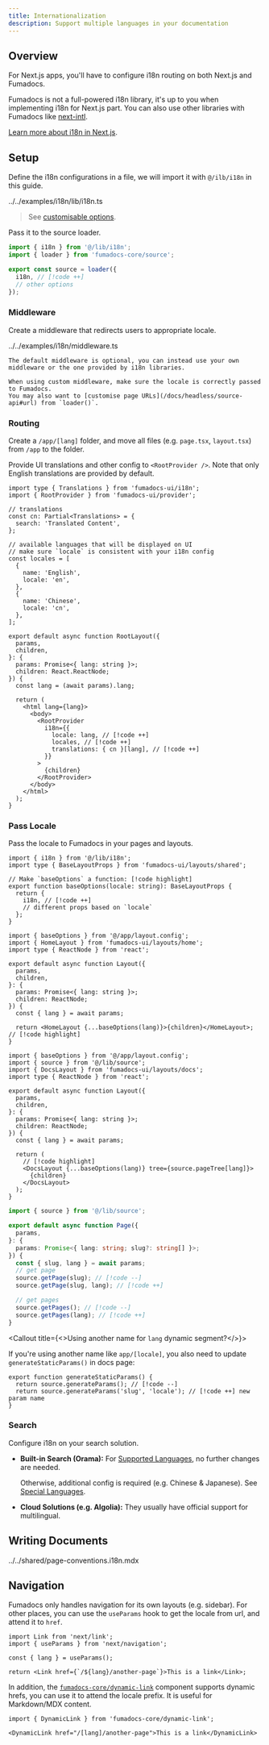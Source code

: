```yaml
---
title: Internationalization
description: Support multiple languages in your documentation
---
```


## Overview

For Next.js apps, you'll have to configure i18n routing on both Next.js and Fumadocs.

Fumadocs is not a full-powered i18n library, it's up to you when implementing i18n for Next.js part.
You can also use other libraries with Fumadocs like [next-intl](https://github.com/amannn/next-intl).

[Learn more about i18n in Next.js](https://nextjs.org/docs/app/building-your-application/routing/internationalization).

## Setup

Define the i18n configurations in a file, we will import it with `@/ilb/i18n` in this guide.

<include cwd meta='title="lib/i18n.ts"'>
  ../../examples/i18n/lib/i18n.ts
</include>

> See [customisable options](/docs/headless/internationalization).

Pass it to the source loader.

```ts title="lib/source.ts"
import { i18n } from '@/lib/i18n';
import { loader } from 'fumadocs-core/source';

export const source = loader({
  i18n, // [!code ++]
  // other options
});
```

### Middleware

Create a middleware that redirects users to appropriate locale.

<include cwd meta='title="middleware.ts"'>
  ../../examples/i18n/middleware.ts
</include>

<Callout title="Custom Middleware">

    The default middleware is optional, you can instead use your own middleware or the one provided by i18n libraries.

    When using custom middleware, make sure the locale is correctly passed to Fumadocs.
    You may also want to [customise page URLs](/docs/headless/source-api#url) from `loader()`.

</Callout>

### Routing

Create a `/app/[lang]` folder, and move all files (e.g. `page.tsx`, `layout.tsx`) from `/app` to the folder.

Provide UI translations and other config to `<RootProvider />`.
Note that only English translations are provided by default.

```tsx title="app/[lang]/layout.tsx"
import type { Translations } from 'fumadocs-ui/i18n';
import { RootProvider } from 'fumadocs-ui/provider';

// translations
const cn: Partial<Translations> = {
  search: 'Translated Content',
};

// available languages that will be displayed on UI
// make sure `locale` is consistent with your i18n config
const locales = [
  {
    name: 'English',
    locale: 'en',
  },
  {
    name: 'Chinese',
    locale: 'cn',
  },
];

export default async function RootLayout({
  params,
  children,
}: {
  params: Promise<{ lang: string }>;
  children: React.ReactNode;
}) {
  const lang = (await params).lang;

  return (
    <html lang={lang}>
      <body>
        <RootProvider
          i18n={{
            locale: lang, // [!code ++]
            locales, // [!code ++]
            translations: { cn }[lang], // [!code ++]
          }}
        >
          {children}
        </RootProvider>
      </body>
    </html>
  );
}
```

### Pass Locale

Pass the locale to Fumadocs in your pages and layouts.

```tsx title="app/layout.config.tsx" tab="Shared Options"
import { i18n } from '@/lib/i18n';
import type { BaseLayoutProps } from 'fumadocs-ui/layouts/shared';

// Make `baseOptions` a function: [!code highlight]
export function baseOptions(locale: string): BaseLayoutProps {
  return {
    i18n, // [!code ++]
    // different props based on `locale`
  };
}
```

```tsx title="/app/[lang]/(home)/layout.tsx" tab="Home Layout"
import { baseOptions } from '@/app/layout.config';
import { HomeLayout } from 'fumadocs-ui/layouts/home';
import type { ReactNode } from 'react';

export default async function Layout({
  params,
  children,
}: {
  params: Promise<{ lang: string }>;
  children: ReactNode;
}) {
  const { lang } = await params;

  return <HomeLayout {...baseOptions(lang)}>{children}</HomeLayout>; // [!code highlight]
}
```

```tsx title="/app/[lang]/docs/layout.tsx" tab="Docs Layout"
import { baseOptions } from '@/app/layout.config';
import { source } from '@/lib/source';
import { DocsLayout } from 'fumadocs-ui/layouts/docs';
import type { ReactNode } from 'react';

export default async function Layout({
  params,
  children,
}: {
  params: Promise<{ lang: string }>;
  children: ReactNode;
}) {
  const { lang } = await params;

  return (
    // [!code highlight]
    <DocsLayout {...baseOptions(lang)} tree={source.pageTree[lang]}>
      {children}
    </DocsLayout>
  );
}
```

```ts title="page.tsx" tab="Docs Page"
import { source } from '@/lib/source';

export default async function Page({
  params,
}: {
  params: Promise<{ lang: string; slug?: string[] }>;
}) {
  const { slug, lang } = await params;
  // get page
  source.getPage(slug); // [!code --]
  source.getPage(slug, lang); // [!code ++]

  // get pages
  source.getPages(); // [!code --]
  source.getPages(lang); // [!code ++]
}
```

<Callout title={<>Using another name for <code>lang</code> dynamic segment?</>}>

If you're using another name like `app/[locale]`, you also need to update `generateStaticParams()` in docs page:

```tsx
export function generateStaticParams() {
  return source.generateParams(); // [!code --]
  return source.generateParams('slug', 'locale'); // [!code ++] new param name
}
```

</Callout>

### Search

Configure i18n on your search solution.

- **Built-in Search (Orama):**
  For [Supported Languages](https://docs.orama.com/open-source/supported-languages#officially-supported-languages), no further changes are needed.

  Otherwise, additional config is required (e.g. Chinese & Japanese). See [Special Languages](/docs/headless/search/orama#special-languages).

- **Cloud Solutions (e.g. Algolia):**
  They usually have official support for multilingual.

## Writing Documents

<include>../../shared/page-conventions.i18n.mdx</include>

## Navigation

Fumadocs only handles navigation for its own layouts (e.g. sidebar).
For other places, you can use the `useParams` hook to get the locale from url, and attend it to `href`.

```tsx
import Link from 'next/link';
import { useParams } from 'next/navigation';

const { lang } = useParams();

return <Link href={`/${lang}/another-page`}>This is a link</Link>;
```

In addition, the [`fumadocs-core/dynamic-link`](/docs/headless/components/link#dynamic-hrefs) component supports dynamic hrefs, you can use it to attend the locale prefix.
It is useful for Markdown/MDX content.

```mdx title="content.mdx"
import { DynamicLink } from 'fumadocs-core/dynamic-link';

<DynamicLink href="/[lang]/another-page">This is a link</DynamicLink>
```
